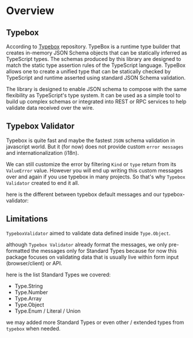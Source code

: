 
# Overview

## Typebox
According to [Typebox](https://github.com/sinclairzx81/typebox) repository.
TypeBox is a runtime type builder that creates in-memory JSON Schema objects that can be statically inferred as TypeScript types. The schemas produced by this library are designed to match the static type assertion rules of the TypeScript language. TypeBox allows one to create a unified type that can be statically checked by TypeScript and runtime asserted using standard JSON Schema validation.

The library is designed to enable JSON schema to compose with the same flexibility as TypeScript's type system. It can be used as a simple tool to build up complex schemas or integrated into REST or RPC services to help validate data received over the wire.

## Typebox Validator
Typebox is quite fast and maybe the fastest `JSON` schema validation in javascript world.
But it (for now) does not provide custom `error messages` and internationalization (i18n).

We can still customize the error by filtering `Kind` or `type` return from its `ValueError` value.
However you will end up writing this custom messages over and again if you use typebox in many projects.
So that's why `Typebox Validator` created to end it all.

here is the different between typebox default messages and our typebox-validator:
<OverviewExample />

## Limitations
`TypeboxValidator` aimed to validate data defined inside `Type.Object`.

although `Typebox Validator` already format the messages,
we only pre-formatted the messages only for Standard Types because for now this package focuses on validating data that is usually live within form input (browser/client) or API.

here is the list Standard Types we covered:
- Type.String
- Type.Number
- Type.Array
- Type.Object
- Type.Enum / Literal / Union

we may added more Standard Types or even other / extended types from `typebox` when needed.
